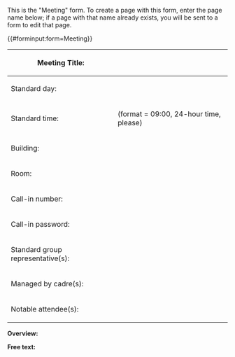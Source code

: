 <noinclude>
This is the "Meeting" form.
To create a page with this form, enter the page name below;
if a page with that name already exists, you will be sent to a form to edit that page.


{{#forminput:form=Meeting}}

</noinclude><includeonly>{{{info|page name=<Meeting[Meeting title]>}}}
<div id="wikiPreview" style="display: none; padding-bottom: 25px; margin-bottom: 25px; border-bottom: 1px solid #AAAAAA;"></div>
{{{for template|Meeting}}}
{| class="formtable"
! Meeting Title:
| {{{field|Meeting title|mandatory|input type=text}}}
|-
! Standard day:
| {{{field|Standard day}}}
|-
! Standard time:
| {{{field|Standard time|input type=text}}} (format = 09:00, 24-hour time, please)
|-
! Building:
| {{{field|Building|input type=text}}}
|-
! Room:
| {{{field|Room|input type=text}}}
|-
! Call-in number:
| {{{field|Call-in number|input type=text}}}
|-
! Call-in password:
| {{{field|Call-in password|input type=text}}}
|-
! Standard group representative(s):
| {{{field|Standard group representative(s)}}}
|-
! Managed by cadre(s):
| {{{field|Managed by cadre(s)|input type=text}}}
|-
! Notable attendee(s):
| {{{field|Notable attendee(s)|input type=textarea with autocomplete|values from category=Person}}}
|}
'''Overview:''' {{{field|Overview|autogrow|input type=textarea}}}
{{{end template}}}

'''Free text:'''

{{{standard input|free text|autogrow|rows=10}}}


{{{standard input|summary}}}

{{{standard input|minor edit}}} {{{standard input|watch}}}

{{{standard input|save}}} {{{standard input|preview}}} {{{standard input|changes}}} {{{standard input|cancel}}}
</includeonly>
